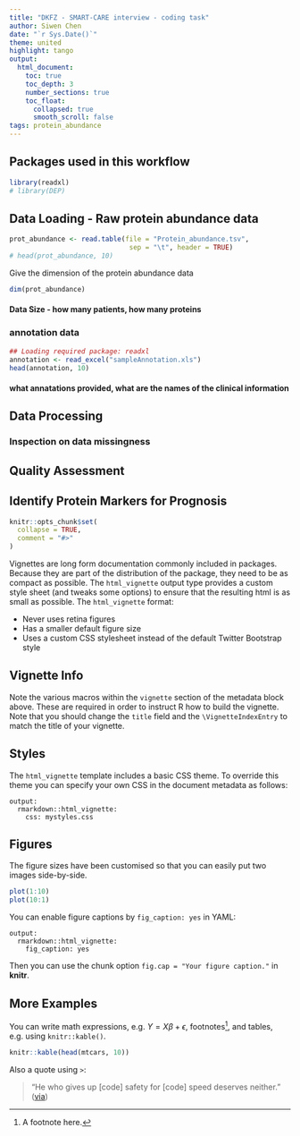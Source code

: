 ```yaml
---
title: "DKFZ - SMART-CARE interview - coding task"
author: Siwen Chen
date: "`r Sys.Date()`"
theme: united
highlight: tango
output:
  html_document:
    toc: true
    toc_depth: 3
    number_sections: true
    toc_float:
      collapsed: true
      smooth_scroll: false
tags: protein_abundance
---
```

## Packages used in this workflow
```r
library(readxl)
# library(DEP)
```

## Data Loading - Raw protein abundance data
```r
prot_abundance <- read.table(file = "Protein_abundance.tsv",
                              sep = "\t", header = TRUE)
# head(prot_abundance, 10)
```

Give the dimension of the protein abundance data
```r
dim(prot_abundance)
```


#### Data Size - how many patients, how many proteins

### annotation data
```r
## Loading required package: readxl
annotation <- read_excel("sampleAnnotation.xls")
head(annotation, 10)
```

#### what annatations provided, what are the names of the clinical information

## Data Processing

### Inspection on data missingness



## Quality Assessment


## Identify Protein Markers for Prognosis


```r
knitr::opts_chunk$set(
  collapse = TRUE,
  comment = "#>"
)
```

Vignettes are long form documentation commonly included in packages. Because they are part of the distribution of the package, they need to be as compact as possible. The `html_vignette` output type provides a custom style sheet (and tweaks some options) to ensure that the resulting html is as small as possible. The `html_vignette` format:

- Never uses retina figures
- Has a smaller default figure size
- Uses a custom CSS stylesheet instead of the default Twitter Bootstrap style

## Vignette Info

Note the various macros within the `vignette` section of the metadata block above. These are required in order to instruct R how to build the vignette. Note that you should change the `title` field and the `\VignetteIndexEntry` to match the title of your vignette.

## Styles

The `html_vignette` template includes a basic CSS theme. To override this theme you can specify your own CSS in the document metadata as follows:

    output: 
      rmarkdown::html_vignette:
        css: mystyles.css

## Figures

The figure sizes have been customised so that you can easily put two images side-by-side. 

```r
plot(1:10)
plot(10:1)
```

You can enable figure captions by `fig_caption: yes` in YAML:

    output:
      rmarkdown::html_vignette:
        fig_caption: yes

Then you can use the chunk option `fig.cap = "Your figure caption."` in **knitr**.

## More Examples

You can write math expressions, e.g. $Y = X\beta + \epsilon$, footnotes^[A footnote here.], and tables, e.g. using `knitr::kable()`.

```r
knitr::kable(head(mtcars, 10))
```

Also a quote using `>`:

> "He who gives up [code] safety for [code] speed deserves neither."
([via](https://twitter.com/hadleywickham/status/504368538874703872))
